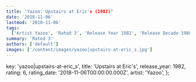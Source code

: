 ```yaml
---
title: 'Yazoo: Upstairs at Eric's (1982)'
date: '2018-11-06'
lastmod: '2018-11-06'
tags:
  ['Artist Yazoo', 'Rated 3', 'Release Year 1982', 'Release Decade 1980']
summary: 'Rated 3'
authors: ['default']
images: ['/content/images/yazoo|upstairs-at-eric_s.jpg']
---
```


  key: 'yazoo|upstairs-at-eric_s',
  title: 'Upstairs at Eric's',
  release_year: 1982,
  rating: 6,
  rating_date: '2018-11-06T00:00:00.000Z',
  artist: 'Yazoo',
};

<MusicRating data={data} />
